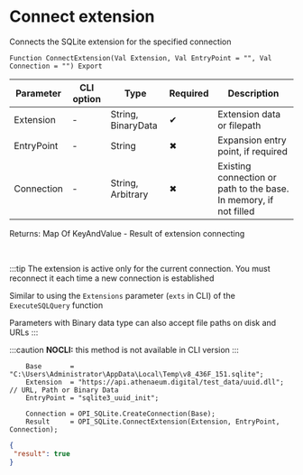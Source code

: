 ﻿---
sidebar_position: 5
description: Connect extension  and other functions to work with SQLite in the Open Integration Package, a free open-source integration library for 1C:Enterprise 8, OneScript and CLI
keywords: [1C, 1С, 1С:Enterprise, 1С:Enterprise 8.3, API, Integration, Services, Exchange, OneScript, CLI, SQLite]
---


# Connect extension 
 Connects the SQLite extension for the specified connection



`Function ConnectExtension(Val Extension, Val EntryPoint = "", Val Connection = "") Export`

  | Parameter | CLI option | Type | Required | Description |
  |-|-|-|-|-|
  | Extension | - | String, BinaryData | &#x2714; | Extension data or filepath |
  | EntryPoint | - | String | &#x2716; | Expansion entry point, if required |
  | Connection | - | String, Arbitrary | &#x2716; | Existing connection or path to the base. In memory, if not filled |

  
  Returns:  Map Of KeyAndValue - Result of extension connecting

<br/>

:::tip
The extension is active only for the current connection. You must reconnect it each time a new connection is established

Similar to using the `Extensions` parameter (`exts` in CLI) of the `ExecuteSQLQuery` function

Parameters with Binary data type can also accept file paths on disk and URLs
:::

:::caution
**NOCLI:** this method is not available in CLI version
:::
<br/>



```bsl title="1C:Enterprise/OneScript code example"
    Base       = "C:\Users\Administrator\AppData\Local\Temp\v8_436F_151.sqlite";
    Extension  = "https://api.athenaeum.digital/test_data/uuid.dll"; // URL, Path or Binary Data
    EntryPoint = "sqlite3_uuid_init";

    Connection = OPI_SQLite.CreateConnection(Base);
    Result     = OPI_SQLite.ConnectExtension(Extension, EntryPoint, Connection);
```
 



```json title="Result"
{
 "result": true
}
```
